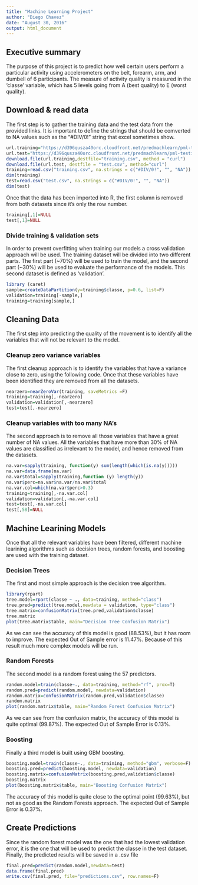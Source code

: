 ```yaml
---
title: "Machine Learning Project"
author: "Diego Chavez"
date: "August 30, 2016"
output: html_document
---
```

## Executive summary
The purpose of this project is to predict how well certain users perform a particular activity using accelerometers on the belt, forearm, arm, and dumbell of 6 participants. The measure of activity quality is measured in the 'classe' variable, which has 5 levels going from A (best quality) to E (worst quality).

## Download & read data
The first step is to gather the training data and the test data from the provided links. It is important to define the strings that should be comverted to NA values such as the "#DIV/0!" string that excel sometimes show.
```r
url.training="https://d396qusza40orc.cloudfront.net/predmachlearn/pml-training.csv"
url.test="https://d396qusza40orc.cloudfront.net/predmachlearn/pml-testing.csv"
download.file(url.training,destfile="training.csv", method = "curl")
download.file(url.test, destfile = "test.csv", method="curl")
training=read.csv("training.csv", na.strings = c("#DIV/0!", "", "NA"))
dim(training)
test=read.csv("test.csv", na.strings = c("#DIV/0!", "", "NA"))
dim(test)
```

Once that the data has been imported into R, the first column is removed from both datasets since it's only the row number.

```r
training[,1]=NULL
test[,1]=NULL
```

### Divide training & validation sets
In order to prevent overfitting when training our models a cross validation approach will be used. The training dataset will be divided into two different parts. The first part (~70%) will be used to train the model, and the second part (~30%) will be used to evaluate the performance of the models. This second dataset is defined as 'validation'.

```r
library (caret)
sample=createDataPartition(y=training$classe, p=0.6, list=F)
validation=training[-sample,]
training=training[sample,]
```

## Cleaning Data
The first step into predicting the quality of the movement is to identify all the variables that will not be relevant to the model. 

### Cleanup zero variance variables
The first cleanup approach is to identify the variables that have a variance close to zero, using the following code. Once that these variables have been identified they are removed from all the datasets.

```r
nearzero=nearZeroVar(training, saveMetrics =F)
training=training[,-nearzero]
validation=validation[,-nearzero]
test=test[,-nearzero]
```

### Cleanup variables with too many NA's
The second approach is to remove all those variables that have a great number of NA values. All the variables that have more than 30% of NA values are classified as irrelevant to the model, and hence removed from the datasets.

```r
na.var=sapply(training, function(y) sum(length(which(is.na(y)))))
na.var=data.frame(na.var)
na.var$total=sapply(training,function (y) length(y))
na.var$perc=na.var$na.var/na.var$total
na.var.col=which(na.var$perc>0.3)
training=training[,-na.var.col]
validation=validation[,-na.var.col]
test=test[,-na.var.col]
test[,58]=NULL
```

## Machine Learining Models
Once that all the relevant variables have been filtered, different machine learining algorithms such as decision trees, random forests, and boosting are used with the training dataset.

### Decision Trees
The first and most simple approach is the decision tree algorithm. 

```r
library(rpart)
tree.model=rpart(classe ~ ., data=training, method="class")
tree.pred=predict(tree.model,newdata = validation, type="class")
tree.matrix=confusionMatrix(tree.pred,validation$classe)
tree.matrix
plot(tree.matrix$table, main="Decision Tree Confusion Matrix")
```

As we can see the accuracy of this model is good (88.53%), but it has room to improve. The expected Out of Sample error is 11.47%. Because of this result much more complex models will be run.

### Random Forests
The second model is a random forest using the 57 predictors.

```r
random.model=train(classe~., data=training, method="rf", prox=T)
random.pred=predict(random.model, newdata=validation)
random.matrix=confusionMatrix(random.pred,validation$classe)
random.matrix
plot(random.matrix$table, main="Random Forest Confusion Matrix")
```

As we can see from the confusion matrix, the accuracy of this model is quite optimal (99.87%). The expected Out of Sample Error is 0.13%.

### Boosting
Finally a third model is built using GBM boosting.

```r
boosting.model=train(classe~., data=training, method="gbm", verbose=F)
boosting.pred=predict(boosting.model, newdata=validation)
boosting.matrix=confusionMatrix(boosting.pred,validation$classe)
boosting.matrix
plot(boosting.matrix$table, main="Boosting Confusion Matrix")
```

The accuracy of this model is quite close to the optimal point (99.63%), but not as good as the Random Forests approach. The expected Out of Sample Error is 0.37%.

## Create Predictions
Since the random forest model was the one that had the lowest validation error, it is the one that will be used to predict the classe in the test dataset. Finally, the predicted results will be saved in a .csv file 

```r
final.pred=predict(random.model,newdata=test)
data.frame(final.pred)
write.csv(final.pred, file="predictions.csv", row.names=F)
```
